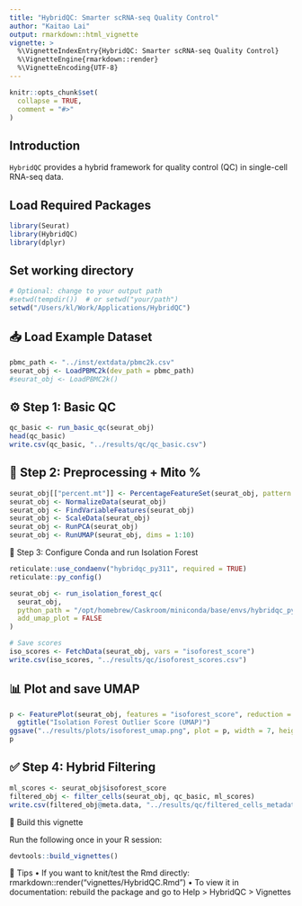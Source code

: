 ```yaml
---  
title: "HybridQC: Smarter scRNA-seq Quality Control"
author: "Kaitao Lai"
output: rmarkdown::html_vignette
vignette: >
  %\VignetteIndexEntry{HybridQC: Smarter scRNA-seq Quality Control}
  %\VignetteEngine{rmarkdown::render}
  %\VignetteEncoding{UTF-8}
---
```


```r
knitr::opts_chunk$set(
  collapse = TRUE,
  comment = "#>"
)
```

## Introduction

`HybridQC` provides a hybrid framework for quality control (QC) in single-cell RNA-seq data.

## Load Required Packages

```r
library(Seurat)
library(HybridQC)
library(dplyr)
```

## Set working directory
```r
# Optional: change to your output path
#setwd(tempdir())  # or setwd("your/path")
setwd("/Users/kl/Work/Applications/HybridQC")
```

## 📥 Load Example Dataset

```r
pbmc_path <- "../inst/extdata/pbmc2k.csv"
seurat_obj <- LoadPBMC2k(dev_path = pbmc_path)
#seurat_obj <- LoadPBMC2k()
```

## ⚙️ Step 1: Basic QC

```r
qc_basic <- run_basic_qc(seurat_obj)
head(qc_basic)
write.csv(qc_basic, "../results/qc/qc_basic.csv")
```

## 🧬 Step 2: Preprocessing + Mito %
```r
seurat_obj[["percent.mt"]] <- PercentageFeatureSet(seurat_obj, pattern = "^MT-")
seurat_obj <- NormalizeData(seurat_obj)
seurat_obj <- FindVariableFeatures(seurat_obj)
seurat_obj <- ScaleData(seurat_obj)
seurat_obj <- RunPCA(seurat_obj)
seurat_obj <- RunUMAP(seurat_obj, dims = 1:10)
```

🧠 Step 3: Configure Conda and run Isolation Forest
```r
reticulate::use_condaenv("hybridqc_py311", required = TRUE)
reticulate::py_config()

seurat_obj <- run_isolation_forest_qc(
  seurat_obj,
  python_path = "/opt/homebrew/Caskroom/miniconda/base/envs/hybridqc_py311/bin/python",
  add_umap_plot = FALSE
)

# Save scores
iso_scores <- FetchData(seurat_obj, vars = "isoforest_score")
write.csv(iso_scores, "../results/qc/isoforest_scores.csv")
```

## 📊 Plot and save UMAP
```r
p <- FeaturePlot(seurat_obj, features = "isoforest_score", reduction = "umap") +
  ggtitle("Isolation Forest Outlier Score (UMAP)")
ggsave("../results/plots/isoforest_umap.png", plot = p, width = 7, height = 5)
p
```

## ✅ Step 4: Hybrid Filtering
```r
ml_scores <- seurat_obj$isoforest_score
filtered_obj <- filter_cells(seurat_obj, qc_basic, ml_scores)
write.csv(filtered_obj@meta.data, "../results/qc/filtered_cells_metadata.csv")
```

🔄 Build this vignette

Run the following once in your R session:
```r
devtools::build_vignettes()
```

🧠 Tips
• If you want to knit/test the Rmd directly: rmarkdown::render("vignettes/HybridQC.Rmd")
• To view it in documentation: rebuild the package and go to Help > HybridQC > Vignettes